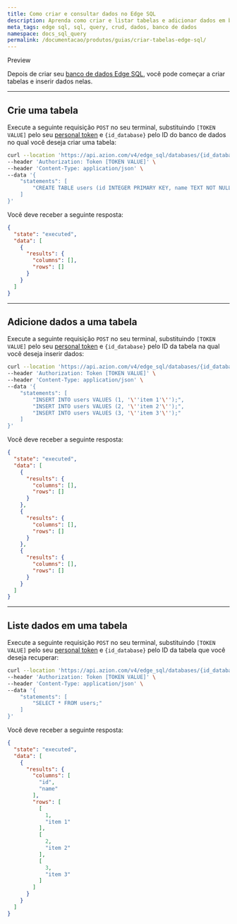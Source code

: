 ```yaml
---
title: Como criar e consultar dados no Edge SQL
description: Aprenda como criar e listar tabelas e adicionar dados em bancos de dados Edge SQL usando a API REST da Azion.
meta_tags: edge sql, sql, query, crud, dados, banco de dados
namespace: docs_sql_query
permalink: /documentacao/produtos/guias/criar-tabelas-edge-sql/
---
```



<Tag severity="info" client:only="vue">
  Preview
</Tag>

Depois de criar seu [banco de dados Edge SQL](/pt-br/documentacao/produtos/guias/gerenciar-bancos-dados-edge-sql/), você pode começar a criar tabelas e inserir dados nelas.

<LinkButton link="/pt-br/documentacao/produtos/store/edge-sql/" text="saiba mais sobre o Edge SQL" outlined />

---

## Crie uma tabela

Execute a seguinte requisição `POST` no seu terminal, substituindo `[TOKEN VALUE]` pelo seu [personal token](/pt-br/documentacao/produtos/guias/personal-tokens/) e `{id_database}` pelo ID do banco de dados no qual você deseja criar uma tabela:

```bash
curl --location 'https://api.azion.com/v4/edge_sql/databases/{id_database}/query' \
--header 'Authorization: Token [TOKEN VALUE]' \
--header 'Content-Type: application/json' \
--data '{
    "statements": [
        "CREATE TABLE users (id INTEGER PRIMARY KEY, name TEXT NOT NULL);"
    ]
}'
```

Você deve receber a seguinte resposta:

```json
{
  "state": "executed",
  "data": [
    {
      "results": {
        "columns": [],
        "rows": []
      }
    }
  ]
}
```

---

## Adicione dados a uma tabela

Execute a seguinte requisição `POST` no seu terminal, substituindo `[TOKEN VALUE]` pelo seu [personal token](/pt-br/documentacao/produtos/guias/personal-tokens/) e `{id_database}` pelo ID da tabela na qual você deseja inserir dados:

```bash
curl --location 'https://api.azion.com/v4/edge_sql/databases/{id_database}/query' \
--header 'Authorization: Token [TOKEN VALUE]' \
--header 'Content-Type: application/json' \
--data '{
    "statements": [
        "INSERT INTO users VALUES (1, '\''item 1'\'');",
        "INSERT INTO users VALUES (2, '\''item 2'\'');",
        "INSERT INTO users VALUES (3, '\''item 3'\'');"
    ]
}'
```

Você deve receber a seguinte resposta:

```json
{
  "state": "executed",
  "data": [
    {
      "results": {
        "columns": [],
        "rows": []
      }
    },
    {
      "results": {
        "columns": [],
        "rows": []
      }
    },
    {
      "results": {
        "columns": [],
        "rows": []
      }
    }
  ]
}
```

---

## Liste dados em uma tabela

Execute a seguinte requisição `POST` no seu terminal, substituindo `[TOKEN VALUE]` pelo seu [personal token](/pt-br/documentacao/produtos/guias/personal-tokens/) e `{id_database}` pelo ID da tabela que você deseja recuperar:

```bash
curl --location 'https://api.azion.com/v4/edge_sql/databases/{id_database}/query' \
--header 'Authorization: Token [TOKEN VALUE]' \
--header 'Content-Type: application/json' \
--data '{
    "statements": [
        "SELECT * FROM users;"
    ]
}'
```

Você deve receber a seguinte resposta:

```json
{
  "state": "executed",
  "data": [
    {
      "results": {
        "columns": [
          "id",
          "name"
        ],
        "rows": [
          [
            1,
            "item 1"
          ],
          [
            2,
            "item 2"
          ],
          [
            3,
            "item 3"
          ]
        ]
      }
    }
  ]
}
```




